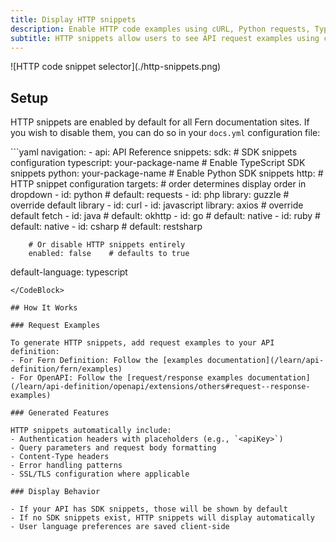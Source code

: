 ```yaml
---
title: Display HTTP snippets
description: Enable HTTP code examples using cURL, Python requests, TypeScript fetch, and more from the request examples documented in your API definition.
subtitle: HTTP snippets allow users to see API request examples using common HTTP clients like cURL, TypeScript, Python, C#, Go, Java, PHP, Ruby, and Swift.
---
```


<Frame>
![HTTP code snippet selector](./http-snippets.png)
</Frame>

## Setup

HTTP snippets are enabled by default for all Fern documentation sites. If you wish to disable them, you can do so in your `docs.yml` configuration file:

<CodeBlock title="docs.yml">
```yaml 
navigation:
  - api: API Reference
    snippets:
      sdk: # SDK snippets configuration
        typescript: your-package-name    # Enable TypeScript SDK snippets
        python: your-package-name        # Enable Python SDK snippets
      http: # HTTP snippet configuration
        targets:          # order determines display order in dropdown
          - id: python    # default: requests
          - id: php
            library: guzzle   # override default library
          - id: curl
          - id: javascript
            library: axios    # override default fetch
          - id: java     # default: okhttp
          - id: go       # default: native
          - id: ruby     # default: native
          - id: csharp   # default: restsharp
          
        # Or disable HTTP snippets entirely
        enabled: false    # defaults to true

default-language: typescript
```
</CodeBlock>

## How It Works

### Request Examples

To generate HTTP snippets, add request examples to your API definition:
- For Fern Definition: Follow the [examples documentation](/learn/api-definition/fern/examples)
- For OpenAPI: Follow the [request/response examples documentation](/learn/api-definition/openapi/extensions/others#request--response-examples)

### Generated Features

HTTP snippets automatically include:
- Authentication headers with placeholders (e.g., `<apiKey>`)
- Query parameters and request body formatting
- Content-Type headers
- Error handling patterns
- SSL/TLS configuration where applicable

### Display Behavior

- If your API has SDK snippets, those will be shown by default
- If no SDK snippets exist, HTTP snippets will display automatically
- User language preferences are saved client-side